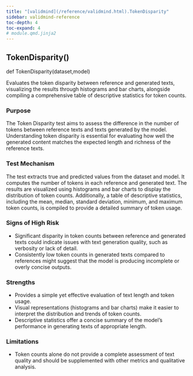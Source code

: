 ```yaml
---
title: "[validmind](/reference/validmind.html).TokenDisparity"
sidebar: validmind-reference
toc-depth: 4
toc-expand: 4
# module.qmd.jinja2
---
```


<!-- function.qmd.jinja2 -->

## TokenDisparity[()]{.muted}

<!-- signatures.jinja2 -->

::: {.signature}

<span class="kw">def</span> <span class="name">TokenDisparity</span>(<span class="param"><span class="n">dataset</span><span class="muted">,</span></span><span class="param"><span class="n">model</span></span>)</span>

:::

<!-- docstring.jinja2 -->

Evaluates the token disparity between reference and generated texts, visualizing the results through histograms and bar charts, alongside compiling a comprehensive table of descriptive statistics for token counts.

### Purpose

The Token Disparity test aims to assess the difference in the number of tokens between reference texts and texts generated by the model. Understanding token disparity is essential for evaluating how well the generated content matches the expected length and richness of the reference texts.

### Test Mechanism

The test extracts true and predicted values from the dataset and model. It computes the number of tokens in each reference and generated text. The results are visualized using histograms and bar charts to display the distribution of token counts. Additionally, a table of descriptive statistics, including the mean, median, standard deviation, minimum, and maximum token counts, is compiled to provide a detailed summary of token usage.

### Signs of High Risk

- Significant disparity in token counts between reference and generated texts could indicate issues with text generation quality, such as verbosity or lack of detail.
- Consistently low token counts in generated texts compared to references might suggest that the model is producing incomplete or overly concise outputs.

### Strengths

- Provides a simple yet effective evaluation of text length and token usage.
- Visual representations (histograms and bar charts) make it easier to interpret the distribution and trends of token counts.
- Descriptive statistics offer a concise summary of the model's performance in generating texts of appropriate length.

### Limitations

- Token counts alone do not provide a complete assessment of text quality and should be supplemented with other metrics and qualitative analysis.
